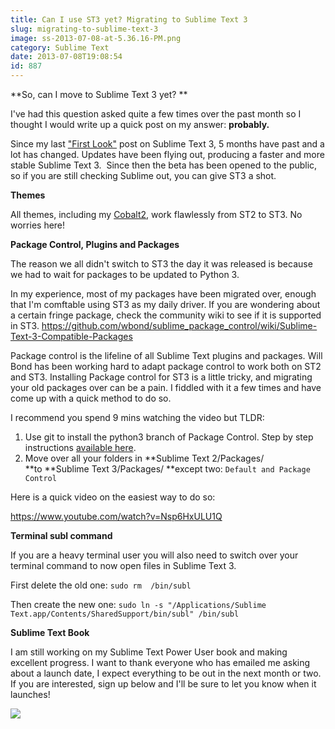 ```yaml
---
title: Can I use ST3 yet? Migrating to Sublime Text 3
slug: migrating-to-sublime-text-3
image: ss-2013-07-08-at-5.36.16-PM.png
category: Sublime Text
date: 2013-07-08T19:08:54
id: 887
---
```


**So, can I move to Sublime Text 3 yet? **

I've had this question asked quite a few times over the past month so I thought I would write up a quick post on my answer: **probably.**

Since my last <a href="http://wesbos.com/sublime-text-3-first-look/" target="_blank">"First Look"</a> post on Sublime Text 3, 5 months have past and a lot has changed. Updates have been flying out, producing a faster and more stable Sublime Text 3.  Since then the beta has been opened to the public, so if you are still checking Sublime out, you can give ST3 a shot.



**Themes**

All themes, including my <a href="http://github.com/wesbos/cobalt2/">Cobalt2</a>, work flawlessly from ST2 to ST3. No worries here!

**Package Control, Plugins and Packages**

The reason we all didn't switch to ST3 the day it was released is because we had to wait for packages to be updated to Python 3.

In my experience, most of my packages have been migrated over, enough that I'm comftable using ST3 as my daily driver. If you are wondering about a certain fringe package, check the community wiki to see if it is supported in ST3. <a href="https://github.com/wbond/sublime_package_control/wiki/Sublime-Text-3-Compatible-Packages">https://github.com/wbond/sublime_package_control/wiki/Sublime-Text-3-Compatible-Packages</a>

Package control is the lifeline of all Sublime Text plugins and packages. Will Bond has been working hard to adapt package control to work both on ST2 and ST3. Installing Package control for ST3 is a little tricky, and migrating your old packages over can be a pain. I fiddled with it a few times and have come up with a quick method to do so.

I recommend you spend 9 mins watching the video but TLDR:

1) Use git to install the python3 branch of Package Control. Step by step instructions <a href="http://wbond.net/sublime_packages/package_control/installation#ST3" target="_blank">available here</a>.
2) Move over all your folders in **Sublime Text 2/Packages/ **to **Sublime Text 3/Packages/ **except two: `Default and Package Control`

Here is a quick video on the easiest way to do so:

https://www.youtube.com/watch?v=Nsp6HxULU1Q

**Terminal subl command**

If you are a heavy terminal user you will also need to switch over your terminal command to now open files in Sublime Text 3.

First delete the old one: `sudo rm  /bin/subl`

Then create the new one: `sudo ln -s "/Applications/Sublime Text.app/Contents/SharedSupport/bin/subl" /bin/subl`

**Sublime Text Book**

I am still working on my Sublime Text Power User book and making excellent progress. I want to thank everyone who has emailed me asking about a launch date, I expect everything to be out in the next month or two. If you are interested, sign up below and I'll be sure to let you know when it launches!

<a href="https://sublimetextbook.com/?utm_source=st3migration&utm_medium=banner&utm_campaign=product"><img src="facebook-share2.png" /></a>